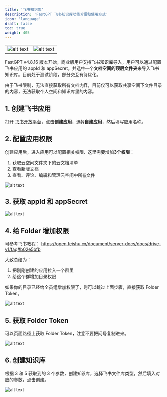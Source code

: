 ```yaml
---
title: '飞书知识库'
description: 'FastGPT 飞书知识库功能介绍和使用方式'
icon: 'language'
draft: false
toc: true
weight: 405
---
```


| | |
| --- | --- |
| ![alt text](/imgs/image-39.png) | ![alt text](/imgs/image-40.png) |

FastGPT v4.8.16 版本开始，商业版用户支持飞书知识库导入，用户可以通过配置飞书应用的 appId 和 appSecret，并选中一个**文档空间的顶层文件夹**来导入飞书知识库。目前处于测试阶段，部分交互有待优化。

由于飞书限制，无法直接获取所有文档内容，目前仅可以获取共享空间下文件目录的内容，无法获取个人空间和知识库里的内容。


## 1. 创建飞书应用

打开 [飞书开放平台](https://open.feishu.cn/?lang=zh-CN)，点击**创建应用**，选择**自建应用**，然后填写应用名称。

## 2. 配置应用权限

创建应用后，进入应用可以配置相关权限，这里需要增加**3个权限**：

1. 获取云空间文件夹下的云文档清单
2. 查看新版文档
3. 查看、评论、编辑和管理云空间中所有文件

![alt text](/imgs/image-41.png)

## 3. 获取 appId 和 appSecret

![alt text](/imgs/image-42.png)

## 4. 给 Folder 增加权限

可参考飞书教程： https://open.feishu.cn/document/server-docs/docs/drive-v1/faq#b02e5bfb

大致总结为：

1. 把刚刚创建的应用拉入一个群里
2. 给这个群增加目录权限

如果你的目录已经给全员组增加权限了，则可以跳过上面步骤，直接获取 Folder Token。

![alt text](/imgs/image-43.png)

## 5. 获取 Folder Token

可以页面路径上获取 Folder Token，注意不要把问号复制进来。

![alt text](/imgs/image-44.png)

## 6. 创建知识库

根据 3 和 5 获取到的 3 个参数，创建知识库，选择飞书文件库类型，然后填入对应的参数，点击创建。

![alt text](/imgs/image-39.png)